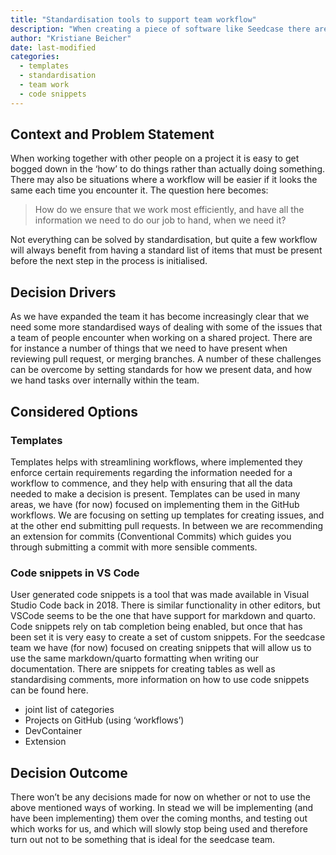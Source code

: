 ```yaml
---
title: "Standardisation tools to support team workflow"
description: "When creating a piece of software like Seedcase there are a lot of things that it would be a good idea to either standardise, or to avoid having to type up again and again.  Templates and code snippets are some of the tools available to deal with these challenges."
author: "Kristiane Beicher"
date: last-modified
categories:
  - templates
  - standardisation
  - team work
  - code snippets
---
```


## Context and Problem Statement

When working together with other people on a project it is easy to get bogged down in the 'how' to do things rather than actually doing something.  There may also be situations where a workflow will be easier if it looks the same each time you encounter it.  The question here becomes:

> How do we ensure that we work most efficiently, and have all the information we need to do our job to hand, when we need it?

Not everything can be solved by standardisation, but quite a few workflow will always benefit from having a standard list of items that must be present before the next step in the process is initialised.

## Decision Drivers

As we have expanded the team it has become increasingly clear that we need some more standardised ways of dealing with some of the issues that a team of people encounter when working on a shared project.  There are for instance a number of things that we need to have present when reviewing pull request, or merging branches.  A number of these challenges can be overcome by setting standards for how we present data, and how we hand tasks over internally within the team.

## Considered Options

### Templates

Templates helps with streamlining workflows, where implemented they enforce certain requirements regarding the information needed for a workflow to commence, and they help with ensuring that all the data needed to make a decision is present.  Templates can be used in many areas, we have (for now) focused on implementing them in the GitHub workflows. We are focusing on setting up templates for creating issues, and at the other end submitting pull requests.  In between we are recommending an extension for commits (Conventional Commits) which guides you through submitting a commit with more sensible comments.  

### Code snippets in VS Code 

User generated code snippets is a tool that was made available in Visual Studio Code back in 2018.  There is similar functionality in other editors, but VSCode seems to be the one that have support for markdown and quarto.  Code snippets rely on tab completion being enabled, but once that has been set it is very easy to create a set of custom snippets.  For the seedcase team we have (for now) focused on creating snippets that will allow us to use the same markdown/quarto formatting when writing our documentation.  There are snippets for creating tables as well as standardising comments, more information on how to use code snippets can be found here.

<!--TODO link to doc on code snippets once we decide where to place it -->

<!--TODO Check with Richard if pyCharm has similar function for 'text' editing-->

::: content-hidden

- joint list of categories
- Projects on GitHub (using 'workflows')
- DevContainer
- Extension
:::

## Decision Outcome

There won't be any decisions made for now on whether or not to use the above mentioned ways of working.  In stead we will be implementing (and have been implementing) them over the coming months, and testing out which works for us, and which will slowly stop being used and therefore turn out not to be something that is ideal for the seedcase team.

<!--TODO Consider: Should this be moved to another part of seedcase, the team section for instance?-->